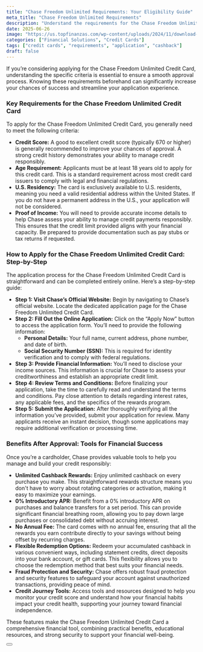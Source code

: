 ```yaml
---
title: "Chase Freedom Unlimited Requirements: Your Eligibility Guide"
meta_title: "Chase Freedom Unlimited Requirements"
description: "Understand the requirements for the Chase Freedom Unlimited Credit Card, including credit score, income, and application steps. Apply to unlock unlimited cashback."
date: 2025-06-26
image: "https://us.topfinanzas.com/wp-content/uploads/2024/11/download-10.webp"
categories: ["Financial Solutions", "Credit Cards"]
tags: ["credit cards", "requirements", "application", "cashback"]
draft: false
---
```


If you’re considering applying for the Chase Freedom Unlimited Credit Card, understanding the specific criteria is essential to ensure a smooth approval process. Knowing these requirements beforehand can significantly increase your chances of success and streamline your application experience.

### Key Requirements for the Chase Freedom Unlimited Credit Card

To apply for the Chase Freedom Unlimited Credit Card, you generally need to meet the following criteria:

* **Credit Score:** A good to excellent credit score (typically 670 or higher) is generally recommended to improve your chances of approval. A strong credit history demonstrates your ability to manage credit responsibly.
* **Age Requirement:** Applicants must be at least 18 years old to apply for this credit card. This is a standard requirement across most credit card issuers to comply with legal and financial regulations.
* **U.S. Residency:** The card is exclusively available to U.S. residents, meaning you need a valid residential address within the United States. If you do not have a permanent address in the U.S., your application will not be considered.
* **Proof of Income:** You will need to provide accurate income details to help Chase assess your ability to manage credit payments responsibly. This ensures that the credit limit provided aligns with your financial capacity. Be prepared to provide documentation such as pay stubs or tax returns if requested.

### How to Apply for the Chase Freedom Unlimited Credit Card: Step-by-Step

The application process for the Chase Freedom Unlimited Credit Card is straightforward and can be completed entirely online. Here’s a step-by-step guide:

* **Step 1: Visit Chase’s Official Website:** Begin by navigating to Chase’s official website. Locate the dedicated application page for the Chase Freedom Unlimited Credit Card.
* **Step 2: Fill Out the Online Application:** Click on the “Apply Now” button to access the application form. You’ll need to provide the following information:
  * **Personal Details:** Your full name, current address, phone number, and date of birth.
  * **Social Security Number (SSN):** This is required for identity verification and to comply with federal regulations.
* **Step 3: Provide Financial Information:** You’ll need to disclose your income sources. This information is crucial for Chase to assess your creditworthiness and establish an appropriate credit limit.
* **Step 4: Review Terms and Conditions:** Before finalizing your application, take the time to carefully read and understand the terms and conditions. Pay close attention to details regarding interest rates, any applicable fees, and the specifics of the rewards program.
* **Step 5: Submit the Application:** After thoroughly verifying all the information you’ve provided, submit your application for review. Many applicants receive an instant decision, though some applications may require additional verification or processing time.

### Benefits After Approval: Tools for Financial Success

Once you’re a cardholder, Chase provides valuable tools to help you manage and build your credit responsibly:

* **Unlimited Cashback Rewards:** Enjoy unlimited cashback on every purchase you make. This straightforward rewards structure means you don't have to worry about rotating categories or activation, making it easy to maximize your earnings.
* **0% Introductory APR:** Benefit from a 0% introductory APR on purchases and balance transfers for a set period. This can provide significant financial breathing room, allowing you to pay down large purchases or consolidated debt without accruing interest.
* **No Annual Fee:** The card comes with no annual fee, ensuring that all the rewards you earn contribute directly to your savings without being offset by recurring charges.
* **Flexible Redemption Options:** Redeem your accumulated cashback in various convenient ways, including statement credits, direct deposits into your bank account, or gift cards. This flexibility allows you to choose the redemption method that best suits your financial needs.
* **Fraud Protection and Security:** Chase offers robust fraud protection and security features to safeguard your account against unauthorized transactions, providing peace of mind.
* **Credit Journey Tools:** Access tools and resources designed to help you monitor your credit score and understand how your financial habits impact your credit health, supporting your journey toward financial independence.

These features make the Chase Freedom Unlimited Credit Card a comprehensive financial tool, combining practical benefits, educational resources, and strong security to support your financial well-being.

<Button label="Apply on Official Site" link="https://creditcards.chase.com/cash-back-credit-cards/freedom-unlimited" target="_blank" />
